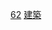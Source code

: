{{Catnav|頁面分類|總類|各種主題的頁面分類|按國家分類|各國建築|中国建筑|中國傳統建築|中國各朝代建築}}
{{Catnav|頁面分類|社会|政治|政治制度|政体|帝國|中国朝代|元明清|明朝}}
{{Catnav|頁面分類|社会|政治|朝代|中国朝代|元明清|明朝}}
{{Catnav|頁面分類|历史|各國歷史|中国历史|中国朝代|元明清|明朝}}
{{Catnav|頁面分類|地理|国家|亚洲国家|中国|中国建筑|中國傳統建築|中國各朝代建築}}

{{catmore}}

[[Category:中國各朝代建築|62]]
[[Category:明朝文化|建築]]
